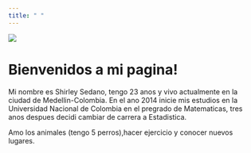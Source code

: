 ```yaml
---
title: " "
---
```


![](https://user-images.githubusercontent.com/36393037/36625049-1f2e6848-18e6-11e8-98a6-2b6d8905fb0e.jpg)
<meta http-equiv='Content-Type' content='text/html; charset=utf-8' /> 

# Bienvenidos a mi pagina!

Mi nombre es Shirley Sedano, tengo 23 anos y vivo actualmente en la ciudad de Medellin-Colombia. En el ano 2014 inicie mis estudios en la Universidad Nacional de Colombia en el pregrado de Matematicas, tres anos despues decidi cambiar de carrera a Estadistica.


Amo los animales (tengo 5 perros),hacer ejercicio y conocer nuevos lugares.



